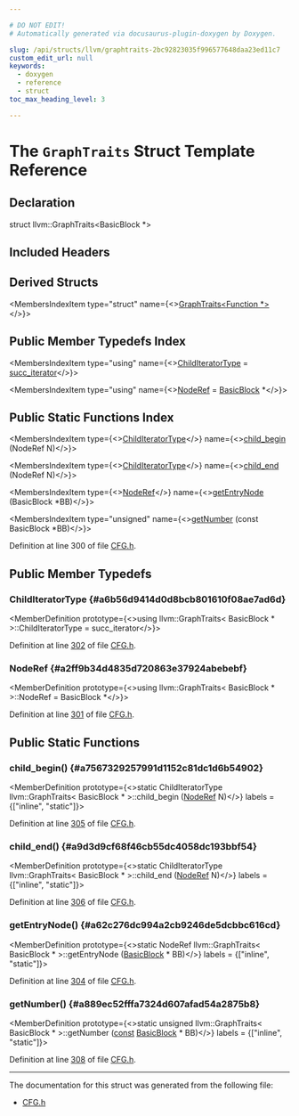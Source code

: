 ```yaml
---

# DO NOT EDIT!
# Automatically generated via docusaurus-plugin-doxygen by Doxygen.

slug: /api/structs/llvm/graphtraits-2bc92823035f996577648daa23ed11c7
custom_edit_url: null
keywords:
  - doxygen
  - reference
  - struct
toc_max_heading_level: 3

---
```





# The `GraphTraits` Struct Template Reference

<DoxygenPage pluginConfig={pluginConfig}>



## Declaration

<CodeBlock>struct llvm::GraphTraits&lt;BasicBlock &#42;&gt;</CodeBlock>

## Included Headers

<IncludesList>
<IncludesListItem
  filePath="llvm/IR/CFG.h"
  permalink="/docs/api/files/include/include/llvm/include/llvm/ir/cfg-h"
  isLocal="true" />
</IncludesList>

## Derived Structs

<MembersIndex>

<MembersIndexItem
  type="struct"
  name={<><a href="/docs/api/structs/llvm/graphtraits-6a5cb3d892923948ad8a8751a21b71bf">GraphTraits&lt;Function &#42;&gt;</a></>}>
</MembersIndexItem>

</MembersIndex>

## Public Member Typedefs Index

<MembersIndex>

<MembersIndexItem
  type="using"
  name={<><a href="#a6b56d9414d0d8bcb801610f08ae7ad6d">ChildIteratorType</a> = <a href="/docs/api/namespaces/llvm/#acc56362e89d398a34b5da66ddedb5448">succ&#95;iterator</a></>}>
</MembersIndexItem>

<MembersIndexItem
  type="using"
  name={<><a href="#a2ff9b34d4835d720863e37924abebebf">NodeRef</a> = <a href="/docs/api/classes/llvm/basicblock">BasicBlock</a> &#42;</>}>
</MembersIndexItem>

</MembersIndex>

## Public Static Functions Index

<MembersIndex>

<MembersIndexItem
  type={<><a href="#a6b56d9414d0d8bcb801610f08ae7ad6d">ChildIteratorType</a></>}
  name={<><a href="#a7567329257991d1152c81dc1d6b54902">child&#95;begin</a> (NodeRef N)</>}>
</MembersIndexItem>

<MembersIndexItem
  type={<><a href="#a6b56d9414d0d8bcb801610f08ae7ad6d">ChildIteratorType</a></>}
  name={<><a href="#a9d3d9cf68f46cb55dc4058dc193bbf54">child&#95;end</a> (NodeRef N)</>}>
</MembersIndexItem>

<MembersIndexItem
  type={<><a href="#a2ff9b34d4835d720863e37924abebebf">NodeRef</a></>}
  name={<><a href="#a62c276dc994a2cb9246de5dcbbc616cd">getEntryNode</a> (BasicBlock &#42;BB)</>}>
</MembersIndexItem>

<MembersIndexItem
  type="unsigned"
  name={<><a href="#a889ec52fffa7324d607afad54a2875b8">getNumber</a> (const BasicBlock &#42;BB)</>}>
</MembersIndexItem>

</MembersIndex>


Definition at line 300 of file <a href="/docs/api/files/include/include/llvm/include/llvm/ir/cfg-h">CFG.h</a>.

<SectionDefinition>

## Public Member Typedefs

### ChildIteratorType {#a6b56d9414d0d8bcb801610f08ae7ad6d}

<MemberDefinition
  prototype={<>using llvm::GraphTraits&lt; BasicBlock &#42; &gt;::ChildIteratorType =  succ&#95;iterator</>}>

Definition at line <a href="/docs/api/files/include/include/llvm/include/llvm/ir/cfg-h/#l00302">302</a> of file <a href="/docs/api/files/include/include/llvm/include/llvm/ir/cfg-h">CFG.h</a>.
</MemberDefinition>

### NodeRef {#a2ff9b34d4835d720863e37924abebebf}

<MemberDefinition
  prototype={<>using llvm::GraphTraits&lt; BasicBlock &#42; &gt;::NodeRef =  BasicBlock &#42;</>}>

Definition at line <a href="/docs/api/files/include/include/llvm/include/llvm/ir/cfg-h/#l00301">301</a> of file <a href="/docs/api/files/include/include/llvm/include/llvm/ir/cfg-h">CFG.h</a>.
</MemberDefinition>

</SectionDefinition>

<SectionDefinition>

## Public Static Functions

### child&#95;begin() {#a7567329257991d1152c81dc1d6b54902}

<MemberDefinition
  prototype={<>static ChildIteratorType llvm::GraphTraits&lt; BasicBlock &#42; &gt;::child&#95;begin (<a href="#a2ff9b34d4835d720863e37924abebebf">NodeRef</a> N)</>}
  labels = {["inline", "static"]}>

Definition at line <a href="/docs/api/files/include/include/llvm/include/llvm/ir/cfg-h/#l00305">305</a> of file <a href="/docs/api/files/include/include/llvm/include/llvm/ir/cfg-h">CFG.h</a>.
</MemberDefinition>

### child&#95;end() {#a9d3d9cf68f46cb55dc4058dc193bbf54}

<MemberDefinition
  prototype={<>static ChildIteratorType llvm::GraphTraits&lt; BasicBlock &#42; &gt;::child&#95;end (<a href="#a2ff9b34d4835d720863e37924abebebf">NodeRef</a> N)</>}
  labels = {["inline", "static"]}>

Definition at line <a href="/docs/api/files/include/include/llvm/include/llvm/ir/cfg-h/#l00306">306</a> of file <a href="/docs/api/files/include/include/llvm/include/llvm/ir/cfg-h">CFG.h</a>.
</MemberDefinition>

### getEntryNode() {#a62c276dc994a2cb9246de5dcbbc616cd}

<MemberDefinition
  prototype={<>static NodeRef llvm::GraphTraits&lt; BasicBlock &#42; &gt;::getEntryNode (<a href="/docs/api/classes/llvm/basicblock">BasicBlock</a> &#42; BB)</>}
  labels = {["inline", "static"]}>

Definition at line <a href="/docs/api/files/include/include/llvm/include/llvm/ir/cfg-h/#l00304">304</a> of file <a href="/docs/api/files/include/include/llvm/include/llvm/ir/cfg-h">CFG.h</a>.
</MemberDefinition>

### getNumber() {#a889ec52fffa7324d607afad54a2875b8}

<MemberDefinition
  prototype={<>static unsigned llvm::GraphTraits&lt; BasicBlock &#42; &gt;::getNumber (<a href="/docs/api/files/lib/lib/target/lib/target/aarch64/aarch64promoteconstant-cpp/#a90f8350fecae261c25be85d38b451bff">const</a> <a href="/docs/api/classes/llvm/basicblock">BasicBlock</a> &#42; BB)</>}
  labels = {["inline", "static"]}>

Definition at line <a href="/docs/api/files/include/include/llvm/include/llvm/ir/cfg-h/#l00308">308</a> of file <a href="/docs/api/files/include/include/llvm/include/llvm/ir/cfg-h">CFG.h</a>.
</MemberDefinition>

</SectionDefinition>

<hr/>

The documentation for this struct was generated from the following file:

<ul>
<li><a href="/docs/api/files/include/include/llvm/include/llvm/ir/cfg-h">CFG.h</a></li>
</ul>

</DoxygenPage>
